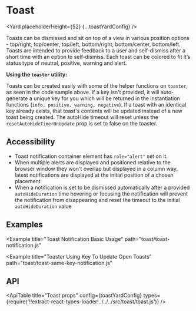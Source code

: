 <!--
Copyright (c) 2018-2020 Uber Technologies, Inc.

This source code is licensed under the MIT license found in the
LICENSE file in the root directory of this source tree.
-->





# Toast

<Yard placeholderHeight={52} {...toastYardConfig} />

Toasts can be dismissed and sit on top of a view in various position options - top/right, top/center,
top/left, bottom/right, bottom/center, bottom/left. Toasts are intended to provide feedback to a user
and self-dismiss after a short time with an option to self-dismiss. Each toast can be colored to fit
it’s status type of neutral, positive, warning and alert.

**Using the `toaster` utility:**

Toasts can be created easily with some of the helper functions on `toaster`, as seen in the code sample above. If a key isn't provided, it will auto-generate a unique key for you which will be returned in the instantiation functions (`info, positive, warning, negative`).
If a toast with an identical key already exists, that toast's contents will be updated instead of a new toast being created. The autoHide timeout will reset unless the `resetAutoHideTimerOnUpdate` prop is set to false on the toaster.

## Accessibility

- Toast notification container element has `role="alert"` set on it.
- When multiple alerts are displayed and positioned relative to the browser window they won't overlap but displayed in a column way, latest notifications are displayed at the initial position of a chosen placement
- When a notification is set to be dismissed automatically after a provided `autoHideDuration` time hovering or focusing the notification will prevent the notification from disappearing and reset the timeout to the initial `autoHideDuration` value

## Examples

<Example
  title="Toast Notification Basic Usage"
  path="toast/toast-notification.js"
>
  <ToastNotification />
</Example>

<Example
  title="Toaster Using Key To Update Open Toasts"
  path="toast/toast-same-key-notification.js"
>
  <ToastSameKeyNotification />
</Example>

## API

<ApiTable
  title="Toast props"
  config={toastYardConfig}
  types={require('!!extract-react-types-loader!../../../src/toast/toast.js')}
/>

<Exports component={ToastExports} title="Toast exports" path="baseui/toast" />

